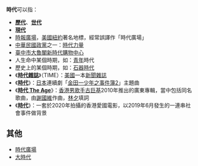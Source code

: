 '''時代'''可以指：
*'''[[歷代|歷代]]'''、'''[[世代|世代]]'''
*'''[[現代史|現代]]'''
*[[時報廣場|時報廣場]]，[[美國|美國]][[紐約|紐約]]著名地標，經常誤譯作「時代廣場」
*[[中華民國|中華民國]][[政黨|政黨]]之一：[[時代力量|時代力量]]
*[[臺中市|臺中市]][[大魯閣新時代購物中心|大魯閣新時代購物中心]]
*人生命中某個時期，如：[[青年|青年]]時代
*歷史上的某個時期，如：[[石器時代|石器時代]]
*《'''[[時代雜誌|時代雜誌]]'''》（TIME）：[[美國|美國]]一本[[新聞雜誌|新聞雜誌]]
*《'''[[時代_(嵐)|時代]]'''》：[[日本|日本]]連續劇「[[金田一少年之事件簿_(電視劇)#第二季（1996年～1997年）|金田一少年之事件簿2]]」主題曲
*《'''[[時代_The_Age|時代 The Age]]'''》：[[香港|香港]][[男歌手|男歌手]][[古巨基|古巨基]]2010年推出的廣東專輯，當中包括同名歌曲，由[[謝國維|謝國維]]作曲，[[林夕|林夕]]填詞
*《'''[[時代_(電影)|時代]]'''》：一套於2020年拍攝的香港愛國電影，以2019年6月發生的一連串社會事件做背景

== 其他 ==
* [[時代廣場|時代廣場]]
* [[大時代|大時代]]

{{disambig|S|Cat=二字消歧义}}